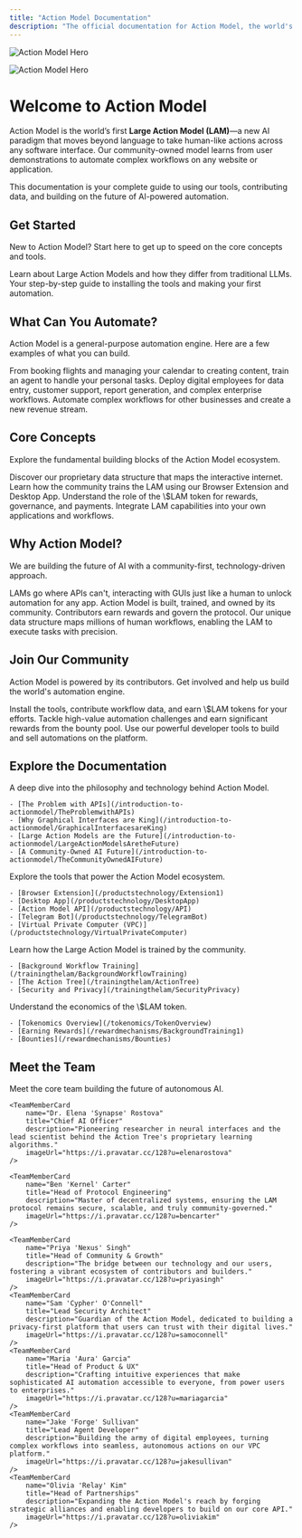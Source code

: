 ```yaml
---
title: "Action Model Documentation"
description: "The official documentation for Action Model, the world's first Large Action Model (LAM) for GUI automation."
---
```



<img
  className="block dark:hidden"
  src="/images/hero-light.png"
  alt="Action Model Hero"
/>

<img
  className="hidden dark:block"
  src="/images/hero-dark.png"
  alt="Action Model Hero"
/>

# Welcome to Action Model

Action Model is the world’s first **Large Action Model (LAM)**—a new AI paradigm that moves beyond language to take human-like actions across any software interface. Our community-owned model learns from user demonstrations to automate complex workflows on any website or application.

This documentation is your complete guide to using our tools, contributing data, and building on the future of AI-powered automation.

## Get Started

New to Action Model? Start here to get up to speed on the core concepts and tools.

<CardGroup cols={2}>
  <Card title="What are LAMs?" icon="brain" href="/introduction-to-actionmodel/LargeActionModelsAretheFuture">
    Learn about Large Action Models and how they differ from traditional LLMs.
  </Card>
  <Card title="Quickstart Guide" icon="rocket" href="/quickstart">
    Your step-by-step guide to installing the tools and making your first automation.
  </Card>
</CardGroup>

## What Can You Automate?

Action Model is a general-purpose automation engine. Here are a few examples of what you can build.

<CardGroup cols={3}>
  <Card title="Automate Your Digital Life" icon="user">
    From booking flights and managing your calendar to creating content, train an agent to handle your personal tasks.
  </Card>
  <Card title="Empower Your Business" icon="building" href="/productstechnology/VirtualPrivateComputer">
    Deploy digital employees for data entry, customer support, report generation, and complex enterprise workflows.
  </Card>
  <Card title="Become a Reseller" icon="briefcase" href="/partnerships/Resellers">
    Automate complex workflows for other businesses and create a new revenue stream.
  </Card>
</CardGroup>

## Core Concepts

Explore the fundamental building blocks of the Action Model ecosystem.

<CardGroup cols={2}>
  <Card title="The Action Tree" icon="network-wired" href="/trainingthelam/ActionTree">
    Discover our proprietary data structure that maps the interactive internet.
  </Card>
  <Card title="Data Contribution" icon="database" href="/productstechnology/Extension1">
    Learn how the community trains the LAM using our Browser Extension and Desktop App.
  </Card>
  <Card title="$LAM Tokenomics" icon="coins" href="/tokenomics/TokenOverview">
    Understand the role of the \$LAM token for rewards, governance, and payments.
  </Card>
  <Card title="Core API" icon="code" href="/api-reference/introduction">
    Integrate LAM capabilities into your own applications and workflows.
  </Card>
</CardGroup>

## Why Action Model?

We are building the future of AI with a community-first, technology-driven approach.

<CardGroup cols={3}>
  <Card title="Automate Any Interface" icon="desktop" href="/introduction-to-actionmodel/GraphicalInterfacesareKing">
    LAMs go where APIs can't, interacting with GUIs just like a human to unlock automation for any app.
  </Card>
  <Card title="Community-Owned AI" icon="users" href="/introduction-to-actionmodel/TheCommunityOwnedAIFuture">
    Action Model is built, trained, and owned by its community. Contributors earn rewards and govern the protocol.
  </Card>
  <Card title="Powered by the Action Tree" icon="sitemap" href="/trainingthelam/ActionTree">
    Our unique data structure maps millions of human workflows, enabling the LAM to execute tasks with precision.
  </Card>
</CardGroup>

## Join Our Community

Action Model is powered by its contributors. Get involved and help us build the world's automation engine.

<CardGroup cols={3}>
  <Card title="Contribute & Earn" icon="trophy" href="/rewardmechanisms/BackgroundTraining1">
    Install the tools, contribute workflow data, and earn \$LAM tokens for your efforts.
  </Card>
  <Card title="Explore Bounties" icon="star" href="/rewardmechanisms/Bounties">
    Tackle high-value automation challenges and earn significant rewards from the bounty pool.
  </Card>
  <Card title="Build with Action Model" icon="cube" href="/api-reference/introduction">
    Use our powerful developer tools to build and sell automations on the platform.
  </Card>
</CardGroup>


## Explore the Documentation

<AccordionGroup>
  <Accordion title="Introduction to Action Model">
    A deep dive into the philosophy and technology behind Action Model.

    - [The Problem with APIs](/introduction-to-actionmodel/TheProblemwithAPIs)
    - [Why Graphical Interfaces are King](/introduction-to-actionmodel/GraphicalInterfacesareKing)
    - [Large Action Models are the Future](/introduction-to-actionmodel/LargeActionModelsAretheFuture)
    - [A Community-Owned AI Future](/introduction-to-actionmodel/TheCommunityOwnedAIFuture)
  </Accordion>
  <Accordion title="Products & Technology">
    Explore the tools that power the Action Model ecosystem.

    - [Browser Extension](/productstechnology/Extension1)
    - [Desktop App](/productstechnology/DesktopApp)
    - [Action Model API](/productstechnology/API)
    - [Telegram Bot](/productstechnology/TelegramBot)
    - [Virtual Private Computer (VPC)](/productstechnology/VirtualPrivateComputer)
  </Accordion>
  <Accordion title="Training the LAM">
    Learn how the Large Action Model is trained by the community.

    - [Background Workflow Training](/trainingthelam/BackgroundWorkflowTraining)
    - [The Action Tree](/trainingthelam/ActionTree)
    - [Security and Privacy](/trainingthelam/SecurityPrivacy)
  </Accordion>
  <Accordion title="Tokenomics ($LAM)">
    Understand the economics of the \$LAM token.

    - [Tokenomics Overview](/tokenomics/TokenOverview)
    - [Earning Rewards](/rewardmechanisms/BackgroundTraining1)
    - [Bounties](/rewardmechanisms/Bounties)
  </Accordion>
</AccordionGroup>





## Meet the Team

Meet the core team building the future of autonomous AI.

<CardGroup cols={2}>
    <TeamMemberCard
        name="Alex 'Vector' Chen"
        title="Founder & CEO"
        description="Visionary architect of the Action Model, leading the charge to build the world's first community-owned AI automation engine."
        imageUrl="https://i.pravatar.cc/128?u=alexchen"
    />

    <TeamMemberCard
        name="Dr. Elena 'Synapse' Rostova"
        title="Chief AI Officer"
        description="Pioneering researcher in neural interfaces and the lead scientist behind the Action Tree's proprietary learning algorithms."
        imageUrl="https://i.pravatar.cc/128?u=elenarostova"
    />

    <TeamMemberCard
        name="Ben 'Kernel' Carter"
        title="Head of Protocol Engineering"
        description="Master of decentralized systems, ensuring the LAM protocol remains secure, scalable, and truly community-governed."
        imageUrl="https://i.pravatar.cc/128?u=bencarter"
    />

    <TeamMemberCard
        name="Priya 'Nexus' Singh"
        title="Head of Community & Growth"
        description="The bridge between our technology and our users, fostering a vibrant ecosystem of contributors and builders."
        imageUrl="https://i.pravatar.cc/128?u=priyasingh"
    />
    <TeamMemberCard
        name="Sam 'Cypher' O'Connell"
        title="Lead Security Architect"
        description="Guardian of the Action Model, dedicated to building a privacy-first platform that users can trust with their digital lives."
        imageUrl="https://i.pravatar.cc/128?u=samoconnell"
    />
    <TeamMemberCard
        name="Maria 'Aura' Garcia"
        title="Head of Product & UX"
        description="Crafting intuitive experiences that make sophisticated AI automation accessible to everyone, from power users to enterprises."
        imageUrl="https://i.pravatar.cc/128?u=mariagarcia"
    />
    <TeamMemberCard
        name="Jake 'Forge' Sullivan"
        title="Lead Agent Developer"
        description="Building the army of digital employees, turning complex workflows into seamless, autonomous actions on our VPC platform."
        imageUrl="https://i.pravatar.cc/128?u=jakesullivan"
    />
    <TeamMemberCard
        name="Olivia 'Relay' Kim"
        title="Head of Partnerships"
        description="Expanding the Action Model's reach by forging strategic alliances and enabling developers to build on our core API."
        imageUrl="https://i.pravatar.cc/128?u=oliviakim"
    />
 </CardGroup>